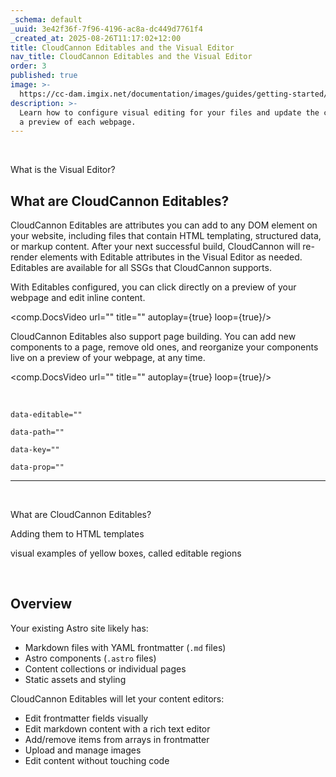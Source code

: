 ```yaml
---
_schema: default
_uuid: 3e42f36f-7f96-4196-ac8a-dc449d7761f4
_created_at: 2025-08-26T11:17:02+12:00
title: CloudCannon Editables and the Visual Editor
nav_title: CloudCannon Editables and the Visual Editor
order: 3
published: true
image: >-
  https://cc-dam.imgix.net/documentation/images/guides/getting-started/guide-thumbnails/CloudCannon-Getting-Started-Thumbnail-Universal.png
description: >-
  Learn how to configure visual editing for your files and update the content on
  a preview of each webpage.
---
```

&nbsp;

What is the Visual Editor?

## What are CloudCannon Editables?

CloudCannon Editables are attributes you can add to any DOM element on your website, including files that contain HTML templating, structured data, or markup content. After your next successful build, CloudCannon will re-render elements with Editable attributes in the Visual Editor as needed. Editables are available for all SSGs that CloudCannon supports.

With Editables configured, you can click directly on a preview of your webpage and edit inline content.

<comp.DocsVideo url="" title="" autoplay={true} loop={true}/>

CloudCannon Editables also support page building. You can add new components to a page, remove old ones, and reorganize your components live on a preview of your webpage, at any time.

<comp.DocsVideo url="" title="" autoplay={true} loop={true}/>

&nbsp;

`data-editable=""`

`data-path=""`

`data-key=""`

`data-prop=""`

---

&nbsp;

What are CloudCannon Editables?

Adding them to HTML templates

visual examples of yellow boxes, called editable regions

&nbsp;

## Overview

Your existing Astro site likely has:

* Markdown files with YAML frontmatter (`.md` files)
* Astro components (`.astro` files)
* Content collections or individual pages
* Static assets and styling

CloudCannon Editables will let your content editors:

* Edit frontmatter fields visually
* Edit markdown content with a rich text editor
* Add/remove items from arrays in frontmatter
* Upload and manage images
* Edit content without touching code